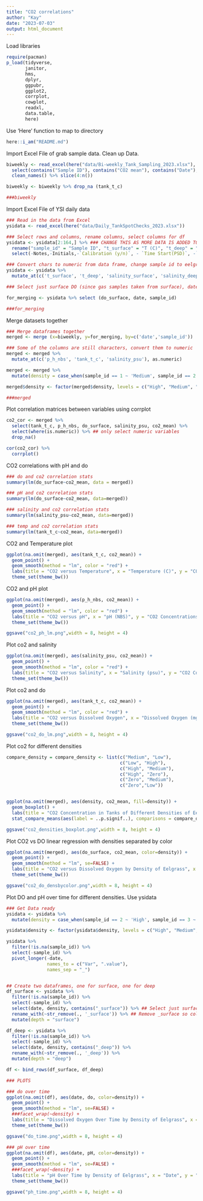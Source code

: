 ```yaml
---
title: "CO2 correlations"
author: "Kay"
date: "2023-07-03"
output: html_document
---
```


Load libraries
```r
require(pacman)
p_load(tidyverse,
       janitor,
       hms,
       dplyr,
       ggpubr, 
       ggplot2,
       corrplot, 
       cowplot,
       readxl,
       data.table,
       here)
```

Use 'Here' function to map to directory 
```r
here::i_am("README.md")
```

Import Excel File of grab sample data. Clean up Data. 
```r
biweekly <- read_excel(here("data/Bi-weekly_Tank_Sampling_2023.xlsx"), 2) %>%
  select(contains("Sample ID"), contains("CO2 mean"), contains("Date"), contains("pH (NBS)"), contains("Tank T (C)"), contains ("Salinity")) %>%
  clean_names() %>% slice(4:n())

biweekly <- biweekly %>% drop_na (tank_t_c) 

###biweekly

```


Import Excel File of YSI daily data 
```r
### Read in the data from Excel
ysidata <- read_excel(here("data/Daily_TankSpotChecks_2023.xlsx"))

### Select rows and columns, rename columns, select columns for df 
ysidata <- ysidata[2:164,] %>% ### CHANGE THIS AS MORE DATA IS ADDED TO EXCEL 
  rename("sample_id" = "Sample ID", "t_surface" = "T (C)", "t_deep" = "...4", "salinity_surface" = "Salinity (ppt)", "salinity_deep" = "...6", "pH_surface" = "pH (NBS)", "pH_deep" = "...8", "do_surface" = "DO (mg/L)", "do_deep" = "...10", "date"="Date") %>%
  select(-Notes,-Initials,-`Calibration (y/n)`, - `Time Start(PSD)`, -`Time Stop(PSD)`, -`Flow Rate (L/min)`) 

### Convert chars to numeric from data frame, change sample id to eelgrass densities
ysidata <- ysidata %>%
  mutate_at(c('t_surface', 't_deep', 'salinity_surface', 'salinity_deep', 'pH_surface', 'pH_deep', 'do_surface','do_deep'), as.numeric)  

### Select just surface DO (since gas samples taken from surface), date, and sample ID to merge with CO2 dataset 

for_merging <- ysidata %>% select (do_surface, date, sample_id)

###for_merging
```

Merge datasets together 
```r
### Merge dataframes together 
merged <- merge (x=biweekly, y=for_merging, by=c('date','sample_id'))

### Some of the columns are still characters, convert them to numeric 
merged <- merged %>%
  mutate_at(c('p_h_nbs', 'tank_t_c', 'salinity_psu'), as.numeric)

merged <- merged %>% 
  mutate(density = case_when(sample_id == 1 ~ 'Medium', sample_id == 2 ~ 'High', sample_id == 3 ~ 'High', sample_id == 4 ~ 'Low', sample_id == 5 ~ 'Zero', sample_id == 6 ~ 'Low', sample_id == 7 ~ 'Zero', sample_id == 8 ~ 'Medium', sample_id == "Inlet" ~ "Inlet"))

merged$density <- factor(merged$density, levels = c("High", "Medium", "Low", "Zero", "Inlet"))

###merged
```

Plot correlation matrices between variables using corrplot
```r
co2_cor <- merged %>% 
  select(tank_t_c, p_h_nbs, do_surface, salinity_psu, co2_mean) %>%
  select(where(is.numeric)) %>% ## only select numeric variables
  drop_na()

cor(co2_cor) %>%
  corrplot()


```

CO2 correlations with pH and do
```r
### do and co2 correlation stats
summary(lm(do_surface~co2_mean, data = merged))

### pH and co2 correlation stats
summary(lm(do_surface~co2_mean, data=merged))

### salinity and co2 correlation stats 
summary(lm(salinity_psu~co2_mean, data=merged))

### temp and co2 correlation stats
summary(lm(tank_t_c~co2_mean, data=merged))

```

CO2 and Temperature plot 
```r
ggplot(na.omit(merged), aes(tank_t_c, co2_mean)) + 
  geom_point() + 
  geom_smooth(method = "lm", color = "red") + 
  labs(title = "CO2 versus Temperature", x = "Temperature (C)", y = "CO2 Concentrations (ppm)") +
  theme_set(theme_bw())

```

CO2 and pH plot 
```r
ggplot(na.omit(merged), aes(p_h_nbs, co2_mean)) + 
  geom_point() + 
  geom_smooth(method = "lm", color = "red") + 
  labs(title = "CO2 versus pH", x = "pH (NBS)", y = "CO2 Concentrations (ppm)") +
  theme_set(theme_bw())

ggsave("co2_ph_lm.png",width = 8, height = 4)

```

Plot co2 and salinity 
```r
ggplot(na.omit(merged), aes(salinity_psu, co2_mean)) + 
  geom_point() + 
  geom_smooth(method = "lm", color = "red") + 
  labs(title = "CO2 versus Salinity", x = "Salinity (psu)", y = "CO2 Concentrations (ppm)") +
  theme_set(theme_bw())
```

Plot co2 and do 
```r
ggplot(na.omit(merged), aes(tank_t_c, co2_mean)) + 
  geom_point() + 
  geom_smooth(method = "lm", color = "red") + 
  labs(title = "CO2 versus Dissolved Oxygen", x = "Dissolved Oxygen (mg/L)", y = "CO2 Concentrations (ppm)") +
  theme_set(theme_bw())

ggsave("co2_do_lm.png",width = 8, height = 4)
```

Plot co2 for different densities  
```r
compare_density = compare_density <- list(c("Medium", "Low"),
                                          c("Low", "High"),
                                          c("High", "Medium"), 
                                          c("High", "Zero"), 
                                          c("Zero", "Medium"), 
                                          c("Zero","Low"))


ggplot(na.omit(merged), aes(density, co2_mean, fill=density)) + 
  geom_boxplot() + 
  labs(title = "CO2 Concentration in Tanks of Different Densities of Eelgrass", x="Density of Eelgrass", y="CO2 concentration (ppm)") +
  stat_compare_means(aes(label = ..p.signif..), comparisons = compare_density)

ggsave("co2_densities_boxplot.png",width = 8, height = 4)


```


Plot CO2 vs DO linear regression with densities separated by color 
```r
ggplot(na.omit(merged), aes(do_surface, co2_mean, color=density)) + 
  geom_point() + 
  geom_smooth(method = "lm", se=FALSE) + 
  labs(title = "CO2 versus Dissolved Oxygen by Density of Eelgrass", x = "Dissolved Oxygen (mg/L)", y = "CO2 Concentrations (ppm)") +
  theme_set(theme_bw())

ggsave("co2_do_densbycolor.png",width = 8, height = 4)

```

Plot DO and pH over time for different densities. Use ysidata 
```r
### Get Data ready 
ysidata <- ysidata %>%
  mutate(density = case_when(sample_id == 2 ~ 'High', sample_id == 3 ~ 'High', sample_id == 1 ~'Medium', sample_id == 8 ~ 'Medium', sample_id == 4 ~ 'Low', sample_id == 6 ~ 'Low', sample_id == 5 ~ 'Zero', sample_id == 7 ~ 'Zero', sample_id == "Inlet" ~ "Inlet"))

ysidata$density <- factor(ysidata$density, levels = c("High", "Medium", "Low", "Zero", "Inlet"))

ysidata %>% 
  filter(!is.na(sample_id)) %>% 
  select(-sample_id) %>% 
  pivot_longer(-date, 
               names_to = c("Var", ".value"), 
               names_sep = "_")


## Create two dataframes, one for surface, one for deep
df_surface <- ysidata %>% 
  filter(!is.na(sample_id)) %>% 
  select(-sample_id) %>%
  select(date, density, contains("_surface")) %>% ## Select just surface columns + metadata
  rename_with(~str_remove(., '_surface')) %>% ## Remove _surface so columns will match
  mutate(depth = "surface")

df_deep <- ysidata %>% 
  filter(!is.na(sample_id)) %>% 
  select(-sample_id) %>%
  select(date, density, contains("_deep")) %>%  
  rename_with(~str_remove(., '_deep')) %>% 
  mutate(depth = "deep")

df <- bind_rows(df_surface, df_deep)

### PLOTS 

### do over time
ggplot(na.omit(df), aes(date, do, color=density)) + 
  geom_point() + 
  geom_smooth(method = "lm", se=FALSE) + 
  ###facet_wrap(~density) +
  labs(title = "Dissolved Oxygen Over Time by Density of Eelgrass", x = "Date", y = "Dissolved Oxygen (mg/L)") +
  theme_set(theme_bw())

ggsave("do_time.png",width = 8, height = 4)

### pH over time 
ggplot(na.omit(df), aes(date, pH, color=density)) + 
  geom_point() + 
  geom_smooth(method = "lm", se=FALSE) + 
  ###facet_wrap(~density) +
  labs(title = "pH Over Time by Density of Eelgrass", x = "Date", y = "pH (NBS)") +
  theme_set(theme_bw())

ggsave("ph_time.png",width = 8, height = 4)

```


